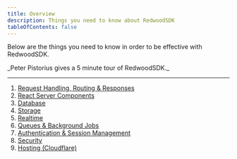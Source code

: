 ```yaml
---
title: Overview
description: Things you need to know about RedwoodSDK
tableOfContents: false
---
```



Below are the things you need to know in order to be effective with RedwoodSDK.

<YouTube id="omKvO9KoPLs" />
_Peter Pistorius gives a 5 minute tour of RedwoodSDK._

---

1. [Request Handling, Routing & Responses](/core/routing)
1. [React Server Components](/core/react-server-components)
1. [Database](/core/database)
1. [Storage](/core/storage)
1. [Realtime](/core/realtime)
1. [Queues & Background Jobs](/core/queues)
1. [Authentication & Session Management](/core/authentication)
1. [Security](/core/security)
1. [Hosting (Cloudflare)](/core/hosting)
